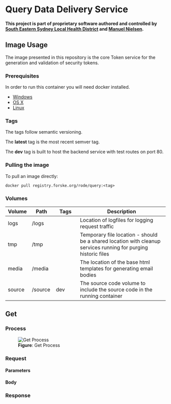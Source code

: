 # Query Data Delivery Service

**This project is part of proprietary software authored and controlled by [South Eastern Sydney Local Health District](https://www.seslhd.health.nsw.gov.au/services-clinics/directory/research) and [Manuel Nielsen](mailto:Manuel.Nielsen@health.nsw.gov.au).**

<!-- Usage -->
## <span id='Usage'>Image Usage</span>
The image presented in this repository is the core Token service for the generation and validation of security tokens.

<!-- prerequisites -->
### <span id='Usage.Prerequisites'>Prerequisites</span>
In order to run this container you will need docker installed.

* [Windows](https://docs.docker.com/windows/started)
* [OS X](https://docs.docker.com/mac/started/)
* [Linux](https://docs.docker.com/linux/started/)

<!-- tags -->
### <span id='Usage.Tags'>Tags</span>
The tags follow semantic versioning.

The __latest__ tag is the most recent semver tag.

The __dev__ tag is built to host the backend service with test routes on port 80.

<!-- pulling -->
### <span id='Usage.Pulling'>Pulling the image</span>
To pull an image directly:

```shell
docker pull registry.forske.org/rode/query:<tag>
```

<!-- volumes -->
### <span id='Usage.Volumes'>Volumes</span>

<table class='sub' id='resource'>
    <col style='width: 15%; text-align: center;'>
    <col style='width: 15%; text-align: center;'>
    <col style='width: 15%; text-align: center;'>
    <col style='width: 55%; text-align: left;'>
    <thead>
        <tr>
            <th>Volume</th>
            <th>Path</th>
            <th>Tags</th>
            <th>Description</th>
        </tr>
    </thead>
    <tbody>
        <tr>
            <td class='left'>logs</td>
            <td>/logs</td>
            <td></td>
            <td class='left'>Location of logfiles for logging request traffic</td>
        </tr>
        <tr>
            <td class='left'>tmp</td>
            <td>/tmp</td>
            <td></td>
            <td class='left'>Temporary file location - should be a shared location with cleanup services running for purging historic files</td>
        </tr>
        <tr>
            <td class='left'>media</td>
            <td>/media</td>
            <td></td>
            <td class='left'>The location of the base html templates for generating email bodies</td>
        </tr>
        <tr>
            <td class='left'>source</td>
            <td>/source</td>
            <td>dev</td>
            <td class='left'>The source code volume to include the source code in the running container</td>
        </tr>
    </tbody>
</table>

<!-- 01-Design -->
<!-- purpose -->

<!-- process -->


<!-- 02-Get -->
## <span id='Get'>Get</span>

<!-- process -->
### <span id='Get.Process'>Process</span>

<figure>
    <img src='https://lucid.app/publicSegments/view/a77626b9-5a4c-4efa-b44a-3237751f139d/image.png' alt='Get Process' />
    <figcaption><strong>Figure</strong>: Get Process</figcaption>
</figure>

<!-- request -->
### <span id='Get.Request'>Request</span>

#### <span id='Get.Request.Parameters'>Parameters</span>

#### <span id='Get.Request.Body'>Body</span>

<!-- response -->
### <span id='Get.Response'>Response</span>
